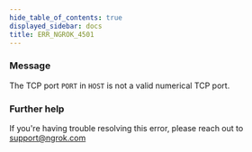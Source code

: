 ```yaml
---
hide_table_of_contents: true
displayed_sidebar: docs
title: ERR_NGROK_4501
---
```




### Message

The TCP port `PORT` in `HOST` is not a valid numerical TCP port.

<ErrorDetails error="err_ngrok_4501" />

### Further help

If you're having trouble resolving this error, please reach out to [support@ngrok.com](mailto:support@ngrok.com?subject=Help%20with%20ERR_NGROK_4501)
